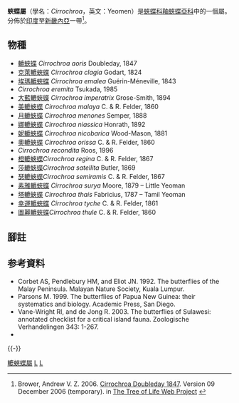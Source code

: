 {{NoteTA|G1=Butterfly}}
{{Automatic Taxobox
| taxon = Cirrochroa
| authority = Doubleday, 1847
| image = Tamil Yeoman.jpg
| image_caption = [[塔轆蛺蝶|塔轆蛺蝶]]<br />''C. thais''
| type_species = [[轆蛺蝶|轆蛺蝶]]<br />''Cirrochroa aoris''
| type_species_authority = Doubleday, [1847]
| subdivision_ranks = 種
| subdivision = 共17種，參見正文。
}}

'''{{zy|轆|-{zh-cn:lù;zh-tw:ㄌㄨˋ;zh-hk:luk1;zh-sg:lù}-}}蛺蝶屬'''（學名：''Cirrochroa''，英文：Yeomen）是[[蛺蝶科|蛺蝶科]][[釉蛺蝶亞科|釉蛺蝶亞科]]中的一個屬。分佈於[[印度|印度]]至[[新畿內亞|新畿內亞]]一帶<ref>Brower, Andrew V. Z. 2006. [http://tolweb.org/Cirrochroa/70426/2006.12.09 Cirrochroa Doubleday 1847]. Version 09 December 2006 (temporary). in [http://tolweb.org/ The Tree of Life Web Project] {{Wayback|url=http://tolweb.org/ |date=20110515100516 }}</ref>。

== 物種 ==
* [[轆蛺蝶|轆蛺蝶]] ''Cirrochroa aoris'' Doubleday, 1847
* [[克萊轆蛺蝶|克萊轆蛺蝶]] ''Cirrochroa clagia'' Godart, 1824
* [[埃瑪轆蛺蝶|埃瑪轆蛺蝶]] ''Cirrochroa emalea'' Guérin-Méneville, 1843
* ''Cirrochroa eremita'' Tsukada, 1985
* [[大藍轆蛺蝶|大藍轆蛺蝶]] ''Cirrochroa imperatrix'' Grose-Smith, 1894
* [[美轆蛺蝶|美轆蛺蝶]] ''Cirrochroa malaya'' C. & R. Felder, 1860
* [[月轆蛺蝶|月轆蛺蝶]] ''Cirrochroa menones'' Semper, 1888
* [[娜轆蛺蝶|娜轆蛺蝶]] ''Cirrochroa niassica'' Honrath, 1892
* [[妮轆蛺蝶|妮轆蛺蝶]] ''Cirrochroa nicobarica'' Wood-Mason, 1881
* [[奧轆蛺蝶|奧轆蛺蝶]] ''Cirrochroa orissa'' C. & R. Felder, 1860
* ''Cirrochroa recondita'' Roos, 1996
* [[橙轆蛺蝶|橙轆蛺蝶]]''Cirrochroa regina'' C. & R. Felder, 1867
* [[莎轆蛺蝶|莎轆蛺蝶]]''Cirrochroa satellita'' Butler, 1869
* [[瑟轆蛺蝶|瑟轆蛺蝶]]''Cirrochroa semiramis'' C. & R. Felder, 1867
* [[素雅轆蛺蝶|素雅轆蛺蝶]] ''Cirrochroa surya'' Moore, 1879 – Little Yeoman
* [[塔轆蛺蝶|塔轆蛺蝶]] ''Cirrochroa thais'' Fabricius, 1787 – Tamil Yeoman
* [[幸運轆蛺蝶|幸運轆蛺蝶]] ''Cirrochroa tyche'' C. & R. Felder, 1861
* [[圖麗轆蛺蝶|圖麗轆蛺蝶]]''Cirrochroa thule'' C. & R. Felder, 1860

== 腳註 ==
{{reflist}}

== 参考資料 ==
* Corbet AS, Pendlebury HM, and Eliot JN. 1992. The butterflies of the Malay Peninsula. Malayan Nature Society, Kuala Lumpur.
* Parsons M. 1999. The butterflies of Papua New Guinea: their systematics and biology. Academic Press, San Diego.
* Vane-Wright RI, and de Jong R. 2003. The butterflies of Sulawesi: annotated checklist for a critical island fauna. Zoologische Verhandelingen 343: 1-267.
* {{Cite book | author = 寿建新 周尧 李宇飞 | title = 世界蝴蝶分類名錄 | location = 中國 | publisher = 陝西科學技術出版社 | date = 2006-04-01 | ISBN = 9787536936768 | language= zh-hans }}

{{Commonscat-inline| Prosotas}}
{{taxonbar|from= Q1757983}}
{{-}}
{{轆蛺蝶屬}}
{{釉蛺蝶亞科|state=expanded}}
[[Category:轆蛺蝶屬|]]
[[Category:_蛺蝶科|L]]
[[Category:_1847年描述的分类群|L]]